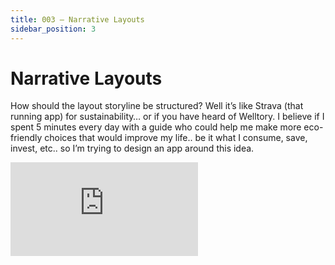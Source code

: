 ```yaml
---
title: 003 — Narrative Layouts
sidebar_position: 3
---
```



# Narrative Layouts

How should the layout storyline be structured? Well it’s like Strava (that running app) for sustainability… or if you have heard of Welltory. I believe if I spent 5 minutes every day with a guide who could help me make more eco-friendly choices that would improve my life.. be it what I consume, save, invest, etc.. so I’m trying to design an app around this idea.

<Embed src="https://www.figma.com/embed?embed_host=share&url=https%3A%2F%2Fwww.figma.com%2Ffile%2FnTh1LsECxFABEZPE7pSFgw%2FDid-you-know%253F%3Fnode-id%3D0%253A1" text="Loading Prototype..." />